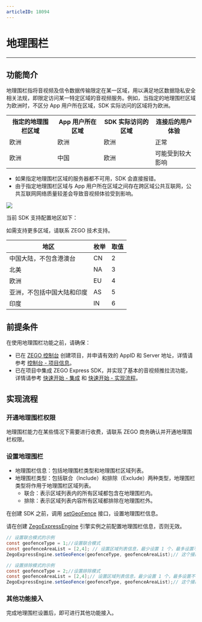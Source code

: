 ```yaml
---
articleID: 18094
---
```

# 地理围栏

- - -

## 功能简介


地理围栏指将音视频及信令数据传输限定在某一区域，用以满足地区数据隐私安全相关法规，即限定访问某一特定区域的音视频服务。例如，当指定的地理围栏区域为欧洲时，不区分 App 用户所在区域，SDK 实际访问的区域将为欧洲。


<table>
  <colgroup>
    <col/>
    <col/>
  </colgroup>
<tbody><tr>
<th>指定的地理围栏区域</th>
<th>App 用户所在区域</th>
<th>SDK 实际访问的区域</th>
<th>连接后的用户体验</th>
</tr>
<tr>
<td>欧洲</td>
<td>欧洲</td>
<td>欧洲</td>
<td>正常</td>
</tr>
<tr>
<td>欧洲</td>
<td>中国</td>
<td>欧洲</td>
<td>可能受到较大影响</td>
</tr>
</tbody></table>

<Warning title="注意">

- 如果指定地理围栏区域的服务器都不可用，SDK 会直接报错。
- 由于指定地理围栏区域与 App 用户所在区域之间存在跨区域公共互联网，公共互联网网络质量较差会导致音视频体验受到影响。
</Warning>


<Frame width="512" height="auto" caption="">
  <img src="https://storage.zego.im/sdk-doc/Pics/Express/Geofencing_pic.jpeg" />
</Frame>

当前 SDK 支持配置地区如下：

<Note title="说明">如需支持更多区域，请联系 ZEGO 技术支持。</Note>


|地区|枚举| 取值 |
|-|-|-|
|中国大陆，不包含港澳台|CN| 2 |
|北美|NA| 3 |
|欧洲|EU| 4 |
|亚洲，不包括中国大陆和印度|AS| 5 |
|印度|IN| 6 |

## 前提条件

在使用地理围栏功能之前，请确保：
- 已在 [ZEGO 控制台](https://console.zego.im) 创建项目，并申请有效的 AppID 和 Server 地址，详情请参考 [控制台 - 项目信息](https://doc-zh.zego.im/article/12107)。
- 已在项目中集成 ZEGO Express SDK，并实现了基本的音视频推拉流功能，详情请参考 [快速开始 - 集成](!ExpressVideoSDK-Integration/SDK_Integration) 和 [快速开始 - 实现流程](!ExpressVideoSDK-Integration/Solution_Implementation)。

## 实现流程

### 开通地理围栏权限

地理围栏能力在某些情况下需要进行收费，请联系 ZEGO 商务确认并开通地理围栏权限。


### 设置地理围栏

- 地理围栏信息：包括地理围栏类型和地理围栏区域列表。
- 地理围栏类型：包括联合（Include）和排除（Exclude）两种类型，地理围栏类型将作用于地理围栏区域列表。
    - 联合：表示区域列表内的所有区域都包含在地理围栏内。
    - 排除：表示区域列表内容所有区域都排除在地理围栏外。

在创建 SDK 之前，调用 [setGeoFence](@setGeoFence) 接口，设置地理围栏信息。

<Warning title="注意">


请在创建 [ZegoExpressEngine](@-ZegoExpressEngine) 引擎实例之前配置地理围栏信息，否则无效。

</Warning>




```java
// 设置联合模式的示例
const geofenceType = 1;//设置联合模式
const geofenceAreaList = [2,4]; // 设置区域列表信息，最少设置 1 个，最多设置不得大于 SDK 所支持个数
ZegoExpressEngine.setGeoFence(geofenceType, geofenceAreaList);// 这个接口是静态方法，在 new ZegoExpressEngine 之前调用

// 设置排除模式的示例
const geofenceType = 2;//设置排除模式
const geofenceAreaList = [2,4];// 设置区域列表信息，最少设置 1 个，最多设置不得大于等于 SDK 所支持个数
ZegoExpressEngine.setGeoFence(geofenceType, geofenceAreaList);// 这个接口是静态方法，在 new ZegoExpressEngine 之前调用
```

### 其他功能接入

完成地理围栏设置后，即可进行其他功能接入。
